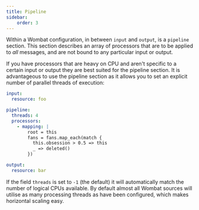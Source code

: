 ```yaml
---
title: Pipeline
sidebar:
    order: 3
---
```


Within a Wombat configuration, in between `input` and `output`, is a `pipeline` section. This section describes an array
of processors that are to be applied to *all* messages, and are not bound to any particular input or
output.

If you have processors that are heavy on CPU and aren't specific to a certain input or output they are best suited for
the pipeline section. It is advantageous to use the pipeline section as it allows you to set an explicit number of
parallel threads of execution:

```yaml
input:
  resource: foo

pipeline:
  threads: 4
  processors:
    - mapping: |
        root = this
        fans = fans.map_each(match {
          this.obsession > 0.5 => this
          _ => deleted()
        })

output:
  resource: bar
```

If the field `threads` is set to `-1` (the default) it will automatically match the number of logical CPUs available. By
default almost all Wombat sources will utilise as many processing threads as have been configured, which makes
horizontal scaling easy.